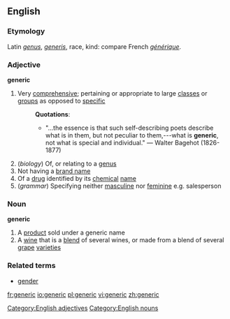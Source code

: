 ==English==
{{wikipedia}}
===Etymology===
Latin ''[[genus]]'', ''[[generis]]'', race, kind: compare French ''[[générique]]''.
===Adjective===
'''generic'''
#Very [[comprehensive]]; pertaining or appropriate to large [[class]]es or [[group]]s as opposed to [[specific]]
#:'''Quotations''':
#:*"...the essence is that such self-describing poets describe what is in them, but not peculiar to them,---what is '''generic''', not what is special and individual." &mdash; Walter Bagehot (1826-1877)
#(''biology'') Of, or relating to a [[genus]]
#Not having a [[brand name]]
#Of a [[drug]] identified by its [[chemical]] [[name]]
#(''grammar'') Specifying neither [[masculine]] nor [[feminine]] e.g. salesperson
===Noun===
'''generic'''
#A [[product]] sold under a generic name
#A [[wine]] that is a [[blend]] of several wines, or made from a blend of several [[grape]] [[varieties]]
[[Category:English adjectives]]
[[Category:English nouns]]
===Related terms===
*[[gender]]

[[fr:generic]]
[[io:generic]]
[[pl:generic]]
[[vi:generic]]
[[zh:generic]]